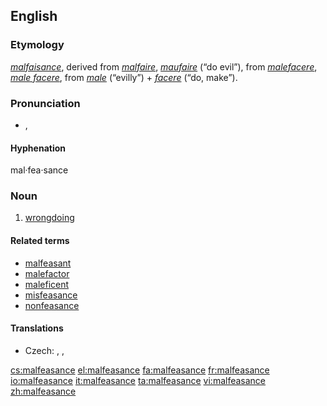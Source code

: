 ==English==

===Etymology===
{{etyl|fro}} ''[[malfaisance]]'', derived from ''[[malfaire]]'', ''[[maufaire]]'' (“do evil”), from {{etyl|la}} ''[[malefacere]]'', ''[[male facere]]'', from ''[[male]]'' (“evilly”) + ''[[facere]]'' (“do, make”).

===Pronunciation===
* {{IPA|/ˌmælˈfizəns/}}, {{SAMPA|/%m{l"fiz@ns/}}

====Hyphenation====
mal·fea·sance

===Noun===
{{wikipedia}}
{{en-noun}}

# [[wrongdoing]]

====Related terms====
* [[malfeasant]]
* [[malefactor]]
* [[maleficent]]
* [[misfeasance]]
* [[nonfeasance]]

====Translations====
{{trans-top|wrongdoing}}
* Czech: {{t+|cs|zločin|m}}, {{t-|cs|trestný čin|m}}, {{t|cs|přestoupení zákona|n}}
{{trans-mid}}
{{trans-bottom}}

[[cs:malfeasance]]
[[el:malfeasance]]
[[fa:malfeasance]]
[[fr:malfeasance]]
[[io:malfeasance]]
[[it:malfeasance]]
[[ta:malfeasance]]
[[vi:malfeasance]]
[[zh:malfeasance]]